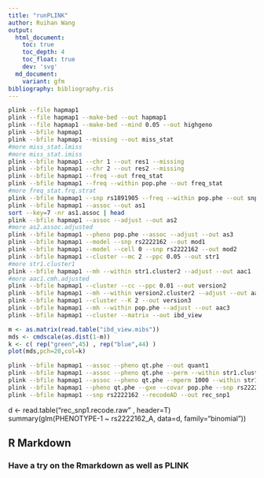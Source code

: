 ```yaml
---
title: "runPLINK"
author: Ruihan Wang
output:
  html_document:
    toc: true
    toc_depth: 4
    toc_float: true
    dev: 'svg'
  md_document:
    variant: gfm
bibliography: bibliography.ris
---
```





```bash
plink --file hapmap1
plink --file hapmap1 --make-bed --out hapmap1
plink --file hapmap1 --make-bed --mind 0.05 --out highgeno
plink --bfile hapmap1
plink --bfile hapmap1 --missing --out miss_stat
#more miss_stat.lmiss
#more miss_stat.imiss
plink --bfile hapmap1 --chr 1 --out res1 --missing
plink --bfile hapmap1 --chr 2 --out res2 --missing
plink --bfile hapmap1 --freq --out freq_stat
plink --bfile hapmap1 --freq --within pop.phe --out freq_stat
#more freq_stat.frq.strat
plink --bfile hapmap1 --snp rs1891905 --freq --within pop.phe --out snp1_frq_stat
plink --bfile hapmap1 --assoc --out as1
sort --key=7 -nr as1.assoc | head
plink --bfile hapmap1 --assoc --adjust --out as2
#more as2.assoc.adjusted
plink --bfile hapmap1 --pheno pop.phe --assoc --adjust --out as3
plink --bfile hapmap1 --model --snp rs2222162 --out mod1
plink --bfile hapmap1 --model --cell 0 --snp rs2222162 --out mod2
plink --bfile hapmap1 --cluster --mc 2 --ppc 0.05 --out str1
#more str1.cluster1
plink --bfile hapmap1 --mh --within str1.cluster2 --adjust --out aac1
#more aac1.cmh.adjusted
plink --bfile hapmap1 --cluster --cc --ppc 0.01 --out version2
plink --bfile hapmap1 --mh --within version2.cluster2 --adjust --out aac2
plink --bfile hapmap1 --cluster --K 2 --out version3
plink --bfile hapmap1 --mh --within pop.phe --adjust --out aac3
plink --bfile hapmap1 --cluster --matrix --out ibd_view
```

```r
m <- as.matrix(read.table("ibd_view.mibs"))
mds <- cmdscale(as.dist(1-m))
k <- c( rep("green",45) , rep("blue",44) )
plot(mds,pch=20,col=k)
```
```bash
plink --bfile hapmap1 --assoc --pheno qt.phe --out quant1
plink --bfile hapmap1 --assoc --pheno qt.phe --perm --within str1.cluster2 --out quant2
plink --bfile hapmap1 --assoc --pheno qt.phe --mperm 1000 --within str1.cluster2 --out quant3
plink --bfile hapmap1 --pheno qt.phe --gxe --covar pop.phe --snp rs2222162 --out quant3
plink --bfile hapmap1 --snp rs2222162 --recodeAD --out rec_snp1
```

d <- read.table("rec_snp1.recode.raw" , header=T)
summary(glm(PHENOTYPE-1 ~ rs2222162_A, data=d, family="binomial"))

## R Markdown


### Have a try on the Rmarkdown as well as PLINK

